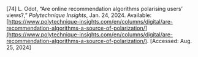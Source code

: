 \[74\]	L. Odot, “Are online recommendation algorithms polarising users’ views?,” *Polytechnique Insights*, Jan. 24, 2024\. Available: [https://www.polytechnique-insights.com/en/columns/digital/are-recommendation-algorithms-a-source-of-polarization/](https://www.polytechnique-insights.com/en/columns/digital/are-recommendation-algorithms-a-source-of-polarization/). \[Accessed: Aug. 25, 2024\]